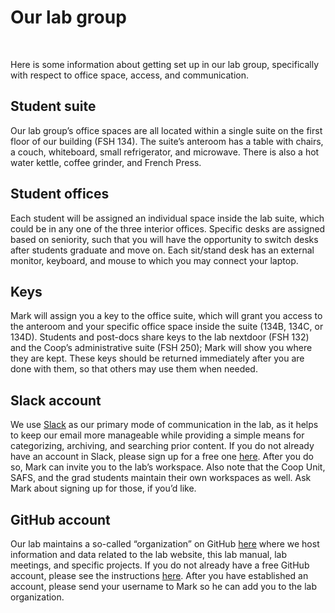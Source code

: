 # Our lab group

<br>

Here is some information about getting set up in our lab group, specifically with respect to office space, access, and communication.

## Student suite

Our lab group's office spaces are all located within a single suite on the first floor of our building (FSH 134). The suite's anteroom has a table with chairs, a couch, whiteboard, small refrigerator, and microwave. There is also a hot water kettle, coffee grinder, and French Press.

## Student offices

Each student will be assigned an individual space inside the lab suite, which could be in any one of the three interior offices. Specific desks are assigned based on seniority, such that you will have the opportunity to switch desks after students graduate and move on. Each sit/stand desk has an external monitor, keyboard, and mouse to which you may connect your laptop.

## Keys

Mark will assign you a key to the office suite, which will grant you access to the anteroom and your specific office space inside the suite (134B, 134C, or 134D). Students and post-docs share keys to the lab nextdoor (FSH 132) and the Coop's administrative suite (FSH 250); Mark will show you where they are kept. These keys should be returned immediately after you are done with them, so that others may use them when needed.

## Slack account

We use [Slack](https://scheuerell-lab.slack.com) as our primary mode of communication in the lab, as it helps to keep our email more manageable while providing a simple means for categorizing, archiving, and searching prior content. If you do not already have an account in Slack, please sign up for a free one [here](https://slack.com/get-started#/create). After you do so, Mark can invite you to the lab's workspace. Also note that the Coop Unit, SAFS, and the grad students maintain their own workspaces as well. Ask Mark about signing up for those, if you'd like.

## GitHub account

Our lab maintains a so-called "organization" on GitHub [here](https://github.com/scheuerell-lab) where we host information and data related to the lab website, this lab manual, lab meetings, and specific projects. If you do not already have a free GitHub account, please see the instructions [here](https://fish549.github.io/website/references/github_signup.html). After you have established an account, please send your username to Mark so he can add you to the lab organization.

